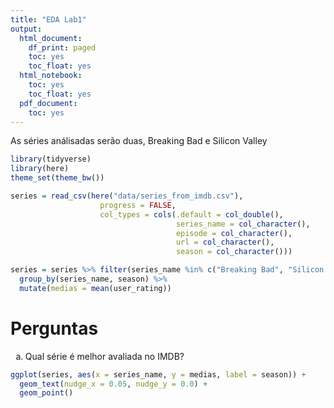 ```yaml
---
title: "EDA Lab1"
output:
  html_document:
    df_print: paged
    toc: yes
    toc_float: yes
  html_notebook:
    toc: yes
    toc_float: yes
  pdf_document:
    toc: yes
---
```


As séries análisadas serão duas, Breaking Bad e Silicon Valley

```r
library(tidyverse)
library(here)
theme_set(theme_bw())

```

```r

series = read_csv(here("data/series_from_imdb.csv"), 
                    progress = FALSE,
                    col_types = cols(.default = col_double(), 
                                     series_name = col_character(), 
                                     episode = col_character(), 
                                     url = col_character(),
                                     season = col_character()))

series = series %>% filter(series_name %in% c("Breaking Bad", "Silicon Valley")) %>%
  group_by(series_name, season) %>%
  mutate(medias = mean(user_rating))

```

# Perguntas

a) Qual série é melhor avaliada no IMDB? 


```r

ggplot(series, aes(x = series_name, y = medias, label = season)) +
  geom_text(nudge_x = 0.05, nudge_y = 0.0) + 
  geom_point()

```

```r


```

